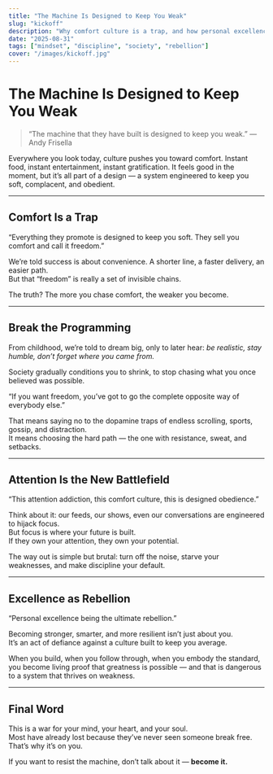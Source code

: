 ```yaml
---
title: "The Machine Is Designed to Keep You Weak"
slug: "kickoff"
description: "Why comfort culture is a trap, and how personal excellence becomes the ultimate rebellion."
date: "2025-08-31"
tags: ["mindset", "discipline", "society", "rebellion"]
cover: "/images/kickoff.jpg"
---
```


# The Machine Is Designed to Keep You Weak

> “The machine that they have built is designed to keep you weak.” — Andy Frisella  

Everywhere you look today, culture pushes you toward comfort. Instant food, instant entertainment, instant gratification. It feels good in the moment, but it’s all part of a design — a system engineered to keep you soft, complacent, and obedient.  

---

## Comfort Is a Trap  

<MyCallout>
“Everything they promote is designed to keep you soft. They sell you comfort and call it freedom.”
</MyCallout>

We’re told success is about convenience. A shorter line, a faster delivery, an easier path.  
But that “freedom” is really a set of invisible chains.  

The truth? The more you chase comfort, the weaker you become.  

---

## Break the Programming  

From childhood, we’re told to dream big, only to later hear: *be realistic, stay humble, don’t forget where you came from.*  

Society gradually conditions you to shrink, to stop chasing what you once believed was possible.  

<MyCallout>
“If you want freedom, you’ve got to go the complete opposite way of everybody else.”
</MyCallout>

That means saying no to the dopamine traps of endless scrolling, sports, gossip, and distraction.  
It means choosing the hard path — the one with resistance, sweat, and setbacks.  

---

## Attention Is the New Battlefield  

<MyCallout>
“This attention addiction, this comfort culture, this is designed obedience.”
</MyCallout>

Think about it: our feeds, our shows, even our conversations are engineered to hijack focus.  
But focus is where your future is built.  
If they own your attention, they own your potential.  

The way out is simple but brutal: turn off the noise, starve your weaknesses, and make discipline your default.  

---

## Excellence as Rebellion  

<MyCallout>
“Personal excellence being the ultimate rebellion.”
</MyCallout>

Becoming stronger, smarter, and more resilient isn’t just about you.  
It’s an act of defiance against a culture built to keep you average.  

When you build, when you follow through, when you embody the standard,  
you become living proof that greatness is possible — and that is dangerous to a system that thrives on weakness.  

---

## Final Word  

This is a war for your mind, your heart, and your soul.  
Most have already lost because they’ve never seen someone break free.  
That’s why it’s on you.  

If you want to resist the machine, don’t talk about it — **become it.**  